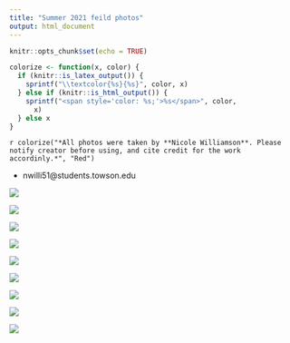 ```yaml
---
title: "Summer 2021 feild photos"
output: html_document
---
```


```r
knitr::opts_chunk$set(echo = TRUE)
```

```r
colorize <- function(x, color) {
  if (knitr::is_latex_output()) {
    sprintf("\\textcolor{%s}{%s}", color, x)
  } else if (knitr::is_html_output()) {
    sprintf("<span style='color: %s;'>%s</span>", color,
      x)
  } else x
}
```  

`r colorize("*All photos were taken by **Nicole Williamson**. Please notify creator before using, and cite credit for the work accordinly.*", "Red")`  

- nwilli51@students.towson.edu  




<img src="../Images/Vole_moss.jpg" class="center"> 


<img src="../Images/Vole_Nick_release.jpg" class="center"> 


<img src="../Images/Vole_Jess_hand.jpg" class="center"> 


<img src="../Images/Vole_Nick_hand.jpg" class="center"> 


<img src="../Images/Lauren_Jess_HerbivoryTransect.jpg" class="center"> 


<img src="../Images/TheBoys_HerbivoryTransect.jpg" class="center"> 


<img src="../Images/Jess_Earl_Sourcing.jpg" class="center"> 


<img src="../Images/Jess_Lauren_MidnightSun.jpg" class="center"> 



<img src="../Images/Ian_Ruby_Miriam_Greenhouse.jpg" class="center"> 


